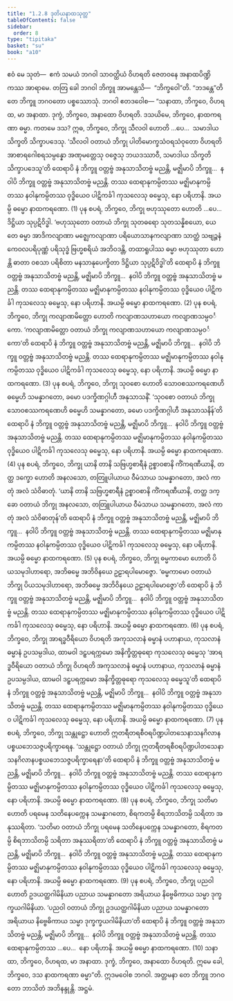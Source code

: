 ```yaml
---
title: "1.2.8 ဒုတိယနာထသုတ္တ"
tableOfContents: false
sidebar:
  order: 8
type: "tipitaka"
basket: "su"
book: "a10"
---
```



<DynamicBreadcrumb />

<Division number="18" book="a10" e="ch" v="17" p="276">

<Paragraph number="104" book="a10">
ဧဝံ မေ သုတံ—  ဧကံ သမယံ ဘဂဝါ သာဝတ္ထိယံ ဝိဟရတိ ဇေတဝနေ အနာထပိဏ္ဍိကဿ အာရာမေ. တတြ ခေါ ဘဂဝါ ဘိက္ခူ အာမန္တေသိ—  “ဘိက္ခဝေါ”တိ. “ဘဒန္တေ”တိ တေ ဘိက္ခူ ဘဂဝတော ပစ္စဿောသုံ. ဘဂဝါ ဧတဒဝေါစ—
</Paragraph>

<Paragraph number="105" book="a10">
“သနာထာ, ဘိက္ခဝေ, ဝိဟရထ, မာ အနာထာ. ဒုက္ခံ, ဘိက္ခဝေ, အနာထော ဝိဟရတိ. ဒသယိမေ, ဘိက္ခဝေ, နာထကရဏာ ဓမ္မာ. ကတမေ ဒသ? ဣဓ, ဘိက္ခဝေ, ဘိက္ခု သီလဝါ ဟောတိ …ပေ…  သမာဒါယ သိက္ခတိ သိက္ခာပဒေသု. ‘သီလဝါ ဝတာယံ ဘိက္ခု ပါတိမောက္ခသံဝရသံဝုတော ဝိဟရတိ အာစာရဂေါစရသမ္ပန္နော အဏုမတ္တေသု ဝဇ္ဇေသု ဘယဒဿာဝီ, သမာဒါယ သိက္ခတိ သိက္ခာပဒေသူ’တိ ထေရာပိ နံ ဘိက္ခူ ဝတ္တဗ္ဗံ အနုသာသိတဗ္ဗံ မညန္တိ, မဇ္ဈိမာပိ ဘိက္ခူ…  နဝါပိ ဘိက္ခူ ဝတ္တဗ္ဗံ အနုသာသိတဗ္ဗံ မညန္တိ. တဿ ထေရာနုကမ္ပိတဿ မဇ္ဈိမာနုကမ္ပိတဿ နဝါနုကမ္ပိတဿ ဝုဒ္ဓိယေဝ ပါဋိကင်္ခါ ကုသလေသု ဓမ္မေသု, နော ပရိဟာနိ. အယမ္ပိ ဓမ္မော နာထကရဏော. (1)
</Paragraph>

<Paragraph number="106" book="a10">
ပုန စပရံ, ဘိက္ခဝေ, ဘိက္ခု ဗဟုဿုတော ဟောတိ …ပေ…  ဒိဋ္ဌိယာ သုပ္ပဋိဝိဒ္ဓါ. ‘ဗဟုဿုတော ဝတာယံ ဘိက္ခု သုတဓရော သုတသန္နိစယော, ယေ တေ ဓမ္မာ အာဒိကလျာဏာ မဇ္ဈေကလျာဏာ ပရိယောသာနကလျာဏာ သာတ္ထံ သဗျဉ္ဇနံ ကေဝလပရိပုဏ္ဏံ ပရိသုဒ္ဓံ ဗြဟ္မစရိယံ အဘိဝဒန္တိ, တထာရူပါဿ ဓမ္မာ ဗဟုဿုတာ ဟောန္တိ ဓာတာ ဝစသာ ပရိစိတာ မနသာနုပေက္ခိတာ ဒိဋ္ဌိယာ သုပ္ပဋိဝိဒ္ဓါ’တိ ထေရာပိ နံ ဘိက္ခူ ဝတ္တဗ္ဗံ အနုသာသိတဗ္ဗံ မညန္တိ, မဇ္ဈိမာပိ ဘိက္ခူ…  နဝါပိ ဘိက္ခူ ဝတ္တဗ္ဗံ အနုသာသိတဗ္ဗံ မညန္တိ. တဿ ထေရာနုကမ္ပိတဿ မဇ္ဈိမာနုကမ္ပိတဿ နဝါနုကမ္ပိတဿ ဝုဒ္ဓိယေဝ ပါဋိကင်္ခါ ကုသလေသု ဓမ္မေသု, နော ပရိဟာနိ. အယမ္ပိ ဓမ္မော နာထကရဏော. (2)
</Paragraph>

<Paragraph number="107" book="a10">
ပုန စပရံ, ဘိက္ခဝေ, ဘိက္ခု ကလျာဏမိတ္တော ဟောတိ ကလျာဏသဟာယော ကလျာဏသမ္ပဝင်္ကော. ‘ကလျာဏမိတ္တော ဝတာယံ ဘိက္ခု ကလျာဏသဟာယော ကလျာဏသမ္ပဝင်္ကော’တိ ထေရာပိ နံ ဘိက္ခူ ဝတ္တဗ္ဗံ အနုသာသိတဗ္ဗံ မညန္တိ, မဇ္ဈိမာပိ ဘိက္ခူ…  နဝါပိ ဘိက္ခူ ဝတ္တဗ္ဗံ အနုသာသိတဗ္ဗံ မညန္တိ. တဿ ထေရာနုကမ္ပိတဿ မဇ္ဈိမာနုကမ္ပိတဿ နဝါနုကမ္ပိတဿ ဝုဒ္ဓိယေဝ ပါဋိကင်္ခါ ကုသလေသု ဓမ္မေသု, နော ပရိဟာနိ. အယမ္ပိ ဓမ္မော နာထကရဏော. (3)
</Paragraph>

<Paragraph number="108" book="a10">
ပုန စပရံ, ဘိက္ခဝေ, ဘိက္ခု သုဝစော ဟောတိ သောဝစဿကရဏေဟိ ဓမ္မေဟိ သမန္နာဂတော, ခမော ပဒက္ခိဏဂ္ဂါဟီ အနုသာသနိံ. ‘သုဝစော ဝတာယံ ဘိက္ခု သောဝစဿကရဏေဟိ ဓမ္မေဟိ သမန္နာဂတော, ခမော ပဒက္ခိဏဂ္ဂါဟီ အနုသာသနိန်’တိ ထေရာပိ နံ ဘိက္ခူ ဝတ္တဗ္ဗံ အနုသာသိတဗ္ဗံ မညန္တိ, မဇ္ဈိမာပိ ဘိက္ခူ…  နဝါပိ ဘိက္ခူ ဝတ္တဗ္ဗံ အနုသာသိတဗ္ဗံ မညန္တိ. တဿ ထေရာနုကမ္ပိတဿ မဇ္ဈိမာနုကမ္ပိတဿ နဝါနုကမ္ပိတဿ ဝုဒ္ဓိယေဝ ပါဋိကင်္ခါ ကုသလေသု ဓမ္မေသု, နော ပရိဟာနိ. အယမ္ပိ ဓမ္မော နာထကရဏော. (4)
</Paragraph>

<Paragraph number="109" book="a10">
ပုန စပရံ, ဘိက္ခဝေ, ဘိက္ခု ယာနိ တာနိ သဗြဟ္မစာရီနံ ဥစ္စာဝစာနိ ကိံကရဏီယာနိ, တတ္ထ ဒက္ခော ဟောတိ အနလသော, တတြူပါယာယ ဝီမံသာယ သမန္နာဂတော, အလံ ကာတုံ အလံ သံဝိဓာတုံ. ‘ယာနိ တာနိ သဗြဟ္မစာရီနံ ဥစ္စာဝစာနိ ကိံကရဏီယာနိ, တတ္ထ ဒက္ခော ဝတာယံ ဘိက္ခု အနလသော, တတြူပါယာယ ဝီမံသာယ သမန္နာဂတော, အလံ ကာတုံ အလံ သံဝိဓာတုန်’တိ ထေရာပိ နံ ဘိက္ခူ ဝတ္တဗ္ဗံ အနုသာသိတဗ္ဗံ မညန္တိ, မဇ္ဈိမာပိ ဘိက္ခူ…  နဝါပိ ဘိက္ခူ ဝတ္တဗ္ဗံ အနုသာသိတဗ္ဗံ မညန္တိ. တဿ ထေရာနုကမ္ပိတဿ မဇ္ဈိမာနုကမ္ပိတဿ နဝါနုကမ္ပိတဿ ဝုဒ္ဓိယေဝ ပါဋိကင်္ခါ ကုသလေသု ဓမ္မေသု, နော ပရိဟာနိ. အယမ္ပိ ဓမ္မော နာထကရဏော. (5)
</Paragraph>

<Paragraph number="110" book="a10">
ပုန စပရံ, ဘိက္ခဝေ, ဘိက္ခု ဓမ္မကာမော ဟောတိ ပိယသမုဒါဟာရော, အဘိဓမ္မေ အဘိဝိနယေ ဥဠာရပါမောဇ္ဇော. ‘ဓမ္မကာမော ဝတာယံ ဘိက္ခု ပိယသမုဒါဟာရော, အဘိဓမ္မေ အဘိဝိနယေ ဥဠာရပါမောဇ္ဇော’တိ ထေရာပိ နံ ဘိက္ခူ ဝတ္တဗ္ဗံ အနုသာသိတဗ္ဗံ မညန္တိ, မဇ္ဈိမာပိ ဘိက္ခူ…  နဝါပိ ဘိက္ခူ ဝတ္တဗ္ဗံ အနုသာသိတဗ္ဗံ မညန္တိ. တဿ ထေရာနုကမ္ပိတဿ မဇ္ဈိမာနုကမ္ပိတဿ နဝါနုကမ္ပိတဿ ဝုဒ္ဓိယေဝ ပါဋိကင်္ခါ ကုသလေသု ဓမ္မေသု, နော ပရိဟာနိ. အယမ္ပိ ဓမ္မော နာထကရဏော. (6)
</Paragraph>

<Paragraph number="111" book="a10">
ပုန စပရံ, ဘိက္ခဝေ, ဘိက္ခု အာရဒ္ဓဝီရိယော ဝိဟရတိ အကုသလာနံ ဓမ္မာနံ ပဟာနာယ, ကုသလာနံ ဓမ္မာနံ ဥပသမ္ပဒါယ, ထာမဝါ ဒဠှပရက္ကမော အနိက္ခိတ္တဓုရော ကုသလေသု ဓမ္မေသု ‘အာရဒ္ဓဝီရိယော ဝတာယံ ဘိက္ခု ဝိဟရတိ အကုသလာနံ ဓမ္မာနံ ပဟာနာယ, ကုသလာနံ ဓမ္မာနံ ဥပသမ္ပဒါယ, ထာမဝါ ဒဠှပရက္ကမော အနိက္ခိတ္တဓုရော ကုသလေသု ဓမ္မေသူ’တိ ထေရာပိ နံ ဘိက္ခူ ဝတ္တဗ္ဗံ အနုသာသိတဗ္ဗံ မညန္တိ, မဇ္ဈိမာပိ ဘိက္ခူ…  နဝါပိ ဘိက္ခူ ဝတ္တဗ္ဗံ အနုသာသိတဗ္ဗံ မညန္တိ. တဿ ထေရာနုကမ္ပိတဿ မဇ္ဈိမာနုကမ္ပိတဿ နဝါနုကမ္ပိတဿ ဝုဒ္ဓိယေဝ ပါဋိကင်္ခါ ကုသလေသု ဓမ္မေသု, နော ပရိဟာနိ. အယမ္ပိ ဓမ္မော နာထကရဏော. (7)
</Paragraph>

<Paragraph number="112" book="a10">
ပုန စပရံ, ဘိက္ခဝေ, ဘိက္ခု သန္တုဋ္ဌော ဟောတိ ဣတရီတရစီဝရပိဏ္ဍပါတသေနာသနဂိလာနပစ္စယဘေသဇ္ဇပရိက္ခာရေန. ‘သန္တုဋ္ဌော ဝတာယံ ဘိက္ခု ဣတရီတရစီဝရပိဏ္ဍပါတသေနာသနဂိလာနပစ္စယဘေသဇ္ဇပရိက္ခာရေနာ’တိ ထေရာပိ နံ ဘိက္ခူ ဝတ္တဗ္ဗံ အနုသာသိတဗ္ဗံ မညန္တိ, မဇ္ဈိမာပိ ဘိက္ခူ…  နဝါပိ ဘိက္ခူ ဝတ္တဗ္ဗံ အနုသာသိတဗ္ဗံ မညန္တိ. တဿ ထေရာနုကမ္ပိတဿ မဇ္ဈိမာနုကမ္ပိတဿ နဝါနုကမ္ပိတဿ ဝုဒ္ဓိယေဝ ပါဋိကင်္ခါ ကုသလေသု ဓမ္မေသု, နော ပရိဟာနိ. အယမ္ပိ ဓမ္မော နာထကရဏော. (8)
</Paragraph>

<Paragraph number="113" book="a10">
ပုန စပရံ, ဘိက္ခဝေ, ဘိက္ခု သတိမာ ဟောတိ ပရမေန သတိနေပက္ကေန သမန္နာဂတော, စိရကတမ္ပိ စိရဘာသိတမ္ပိ သရိတာ အနုဿရိတာ. ‘သတိမာ ဝတာယံ ဘိက္ခု ပရမေန သတိနေပက္ကေန သမန္နာဂတော, စိရကတမ္ပိ စိရဘာသိတမ္ပိ သရိတာ အနုဿရိတာ’တိ ထေရာပိ နံ ဘိက္ခူ ဝတ္တဗ္ဗံ အနုသာသိတဗ္ဗံ မညန္တိ, မဇ္ဈိမာပိ ဘိက္ခူ…  နဝါပိ ဘိက္ခူ ဝတ္တဗ္ဗံ အနုသာသိတဗ္ဗံ မညန္တိ. တဿ ထေရာနုကမ္ပိတဿ မဇ္ဈိမာနုကမ္ပိတဿ နဝါနုကမ္ပိတဿ ဝုဒ္ဓိယေဝ ပါဋိကင်္ခါ ကုသလေသု ဓမ္မေသု, နော ပရိဟာနိ. အယမ္ပိ ဓမ္မော နာထကရဏော. (9)
</Paragraph>

<Paragraph number="114" book="a10">
ပုန စပရံ, ဘိက္ခဝေ, ဘိက္ခု ပညဝါ ဟောတိ ဥဒယတ္ထဂါမိနိယာ ပညာယ သမန္နာဂတော အရိယာယ နိဗ္ဗေဓိကာယ သမ္မာ ဒုက္ခက္ခယဂါမိနိယာ. ‘ပညဝါ ဝတာယံ ဘိက္ခု ဥဒယတ္ထဂါမိနိယာ ပညာယ သမန္နာဂတော အရိယာယ နိဗ္ဗေဓိကာယ သမ္မာ ဒုက္ခက္ခယဂါမိနိယာ’တိ ထေရာပိ နံ ဘိက္ခူ ဝတ္တဗ္ဗံ အနုသာသိတဗ္ဗံ မညန္တိ, မဇ္ဈိမာပိ ဘိက္ခူ…  နဝါပိ ဘိက္ခူ ဝတ္တဗ္ဗံ အနုသာသိတဗ္ဗံ မညန္တိ. တဿ ထေရာနုကမ္ပိတဿ …ပေ…  နော ပရိဟာနိ. အယမ္ပိ ဓမ္မော နာထကရဏော. (10)
</Paragraph>

<Paragraph number="115" book="a10">
သနာထာ, ဘိက္ခဝေ, ဝိဟရထ, မာ အနာထာ. ဒုက္ခံ, ဘိက္ခဝေ, အနာထော ဝိဟရတိ. ဣမေ ခေါ, ဘိက္ခဝေ, ဒသ နာထကရဏာ ဓမ္မာ”တိ. ဣဒမဝေါစ ဘဂဝါ. အတ္တမနာ တေ ဘိက္ခူ ဘဂဝတော ဘာသိတံ အဘိနန္ဒုန္တိ.

</Paragraph>
</Division>

<Paragraph number="116" type="center" book="a10">
အဋ္ဌမံ.
</Paragraph>